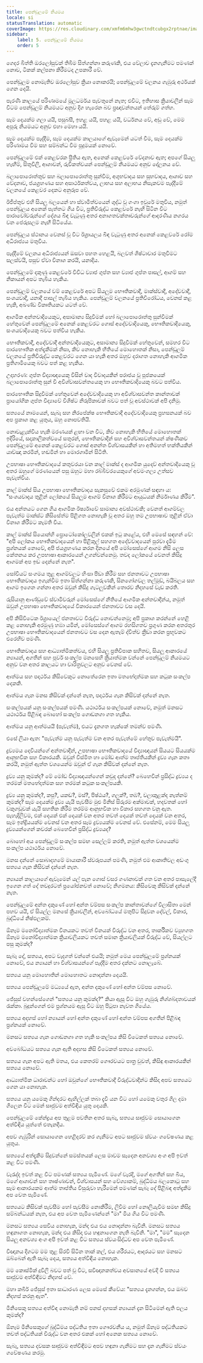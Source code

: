 ```yaml
---
title: පෙන්ඩුලමේ නියමය
locale: si
statusTranslation: automatic
coverImage: https://res.cloudinary.com/xmfm6mhw3gwctndtcubgx2rptnae/image/upload/v1741354419/small_cover_la_gran_rebelion_28716e29d2.webp
sidebar:
    label: 5. පෙන්ඩුලමේ නියමය
    order: 5
---
```

ගෙදර බිත්ති ඔරලෝසුවක් තිබීම සිත්ගන්නා කරුණකි, එය වේලාව දැනගැනීමට පමණක් නොව, ටිකක් කල්පනා කිරීමටද උපකාරී වේ.

පෙන්ඩූලම නොමැතිව ඔරලෝසුව ක්‍රියා නොකරයි; පෙන්ඩූලමේ චලනය ගැඹුරු අර්ථයක් ගෙන දෙයි.

පැරණි කාලයේ පරිණාමයේ මූලධර්මය පැවතුනේ නැත; එවිට, ඉතිහාස ක්‍රියාවලීන් සෑම විටම පෙන්ඩූලම් නියමයට අනුව දිග හැරෙන බව ප්‍රඥාවන්තයන් තේරුම් ගත්හ.

සෑම දෙයක්ම ගලා යයි, පසුබසී, ඉහළ යයි, පහළ යයි, වර්ධනය වේ, අඩු වේ, මෙම අපූරු නියමයට අනුව එහා මෙහා යයි.

සෑම දෙයක්ම පැද්දීම, සෑම දෙයක්ම කාලයාගේ ඇවෑමෙන් යටත් වීම, සෑම දෙයක්ම පරිණාමය වීම සහ සම්බන්ධ වීම පුදුමයක් නොවේ.

පෙන්ඩූලමේ එක් කෙළවරක ප්‍රීතිය ඇත, අනෙක් කෙළවරේ වේදනාව ඇත; අපගේ සියලු හැඟීම්, සිතුවිලි, ආශාවන්, රුචිකත්වයන් පෙන්ඩූලම් නියමයට අනුව දෝලනය වේ.

බලාපොරොත්තුව සහ බලාපොරොත්තු සුන්වීම, අශුභවාදය සහ සුභවාදය, ආශාව සහ වේදනාව, ජයග්‍රහණය සහ අසාර්ථකත්වය, ලාභය සහ අලාභය නිසැකවම පැද්දීමේ චලනයේ කෙළවර දෙකට අනුරූප වේ.

ඊජිප්තුව එහි සියලු බලයෙන් හා ස්වාමිත්වයෙන් ශුද්ධ වූ ගංගා ඉවුරේ මතුවිය, නමුත් පෙන්ඩූලය අනෙක් පැත්තට ගිය විට, ප්‍රතිවිරුද්ධ කෙළවරේ නැඟී සිටින විට පාරාවෝවරුන්ගේ දේශය බිඳ වැටුණු අතර අනාගතවක්තෘවරුන්ගේ ආදරණීය නගරය වන ජෙරුසලම නැඟී සිටියේය.

පෙන්ඩූලය ස්ථානය වෙනස් වූ විට ඊශ්‍රායලය බිඳ වැටුණු අතර අනෙක් කෙළවරේ රෝම අධිරාජ්‍යය මතුවිය.

පැද්දීමේ චලනය අධිරාජ්‍යයන් ඔසවා පහත හෙළයි, බලවත් ශිෂ්ටාචාර මතුවීමට සලස්වයි, පසුව ඒවා විනාශ කරයි, යනාදිය.

පෙන්ඩූලමේ දකුණු කෙළවරේ විවිධ ව්‍යාජ ගුප්ත සහ ව්‍යාජ ගුප්ත පාසල්, ආගම් සහ නිකායන් අපට තැබිය හැකිය.

පෙන්ඩූලම් චලනයේ වම් කෙළවරේ අපට සියලුම භෞතිකවාදී, මාක්ස්වාදී, අදේවවාදී, සංශයවාදී, යනාදී පාසල් තැබිය හැකිය. පෙන්ඩූලම් චලනයේ ප්‍රතිවිරෝධය, වෙනස් කළ හැකි, අඛණ්ඩ විකෘතියකට යටත් වේ.

ආගමික අන්තවාදියෙකුට, අසාමාන්‍ය සිදුවීමක් හෝ බලාපොරොත්තු සුන්වීමක් හේතුවෙන් පෙන්ඩූලමේ අනෙක් කෙළවරට ගොස් අදේවවාදියෙකු, භෞතිකවාදියෙකු, සංශයවාදියෙකු බවට පත්විය හැකිය.

භෞතිකවාදී, අදේවවාදී අන්තවාදියෙකුට, අසාමාන්‍ය සිදුවීමක් හේතුවෙන්, සමහර විට පාරභෞතික අත්දැකීමක් නිසා, කිව නොහැකි භීතියේ මොහොතක් නිසා, පෙන්ඩූලම් චලනයේ ප්‍රතිවිරුද්ධ කෙළවරට ගෙන යා හැකි අතර ඔහුව දරාගත නොහැකි ආගමික ප්‍රතිගාමියෙකු බවට පත් කළ හැකිය.

උදාහරණ: ගුප්ත විද්‍යාඥයෙකු විසින් වාද විවාදයකින් පරාජය වූ පූජකයෙක් බලාපොරොත්තු සුන් වී අවිශ්වාසවන්තයෙකු හා භෞතිකවාදියෙකු බවට පත්විය.

පාරභෞතික සිදුවීමක් හේතුවෙන් අදේවවාදියෙකු හා අවිශ්වාසවන්ත කාන්තාවක් ප්‍රායෝගික ගුප්ත විද්‍යාවේ විශිෂ්ට නිරූපිකාවක් බවට පත් වූ අවස්ථාවක් අපි දනිමු.

සත්‍යයේ නාමයෙන්, සැබෑ සහ නිරපේක්ෂ භෞතිකවාදී අදේවවාදියෙකු ප්‍රහසනයක් බව අප ප්‍රකාශ කළ යුතුය, ඔහු නොපවතියි.

නොවැළැක්විය හැකි මරණයක් ළඟා වන විට, කිව නොහැකි භීතියේ මොහොතක් ඉදිරියේ, සදාකාලිකත්වයේ සතුරන්, භෞතිකවාදීන් සහ අවිශ්වාසවන්තයන් ක්ෂණිකව පෙන්ඩූලමේ අනෙක් කෙළවරට ගොස් අනන්ත විශ්වාසයකින් හා අතිමහත් භක්තියකින් යාච්ඤා කරමින්, හඬමින් හා මොරගාමින් සිටිති.

උපභාෂා භෞතිකවාදයේ කතුවරයා වන කාල් මාක්ස් ද ආගමික යුදෙව් අන්තවාදියෙකු වූ අතර ඔහුගේ මරණයෙන් පසු ඔහුට මහා රබ්බිවරයෙකුගේ අවමංගල්‍ය උත්සව පැවැත්වීය.

කාල් මාක්ස් සිය උපභාෂා භෞතිකවාදය සැකසුවේ එකම අරමුණක් සඳහා ය: "සංශයවාදය තුළින් ලෝකයේ සියලුම ආගම් විනාශ කිරීමට ආයුධයක් නිර්මාණය කිරීම".

එය අන්තයට ගෙන ගිය ආගමික ඊර්ෂ්‍යාවේ සාමාන්‍ය අවස්ථාවකි; වෙනත් ආගම්වල පැවැත්ම මාක්ස්ට කිසිසේත්ම පිළිගත නොහැකි වූ අතර ඔහු තම උපභාෂාව තුළින් ඒවා විනාශ කිරීමට කැමති විය.

කාල් මාක්ස් සියොන්හි ප්‍රොටෝකෝලවලින් එකක් ඉටු කළේය, එහි මෙසේ සඳහන් වේ: "අපි ලෝකය භෞතිකවාදයෙන් හා පිළිකුල් සහගත අදේවවාදයෙන් පුරවා දැමීම ප්‍රශ්නයක් නොවේ, අපි ජයග්‍රහණය කරන දිනයේ අපි මෝසෙස්ගේ ආගම නිසි ලෙස කේතනය කර උපභාෂා ආකාරයෙන් උගන්වන්නෙමු. තවද ලෝකයේ වෙනත් කිසිදු ආගමක් අප ඉඩ දෙන්නේ නැත".

සෝවියට් සංගමය තුළ ආගම්වලට හිංසා පීඩා කිරීම සහ ජනතාවට උපභාෂා භෞතිකවාදය ඉගැන්වීම ඉතා සිත්ගන්නා කරුණකි, සිනගෝගවල තල්මූඩ්, බයිබලය සහ ආගම ඉගෙන ගන්නා අතර ඔවුන් කිසිදු ගැටලුවකින් තොරව නිදහසේ වැඩ කරති.

රුසියානු ආණ්ඩුවේ ස්වාමිවරුන් මෝසෙස්ගේ නීතියේ ආගමික අන්තවාදීන්ය, නමුත් ඔවුන් උපභාෂා භෞතිකවාදයේ විකාරයෙන් ජනතාවට වස දෙයි.

අපි කිසිවිටෙක ඊශ්‍රායෙල් ජනතාවට විරුද්ධ නොවන්නෙමු; අපි ප්‍රකාශ කරන්නේ හෙළි කළ නොහැකි අරමුණු හඹා යමින්, මෝසෙස්ගේ ආගම රහසිගතව ප්‍රගුණ කරන අතරතුර උපභාෂා භෞතිකවාදයෙන් ජනතාවට වස දෙන ඇතැම් ද්විත්ව ක්‍රීඩා කරන ප්‍රභූවකට එරෙහිව පමණි.

භෞතිකවාදය සහ ආධ්‍යාත්මිකත්වය, එහි සියලු ප්‍රතිවිපාක සහිතව, සියලු ආකාරයේ න්‍යායන්, අගතීන් සහ පූර්ව සංකල්ප මනසෙහි ක්‍රියාත්මක වන්නේ පෙන්ඩූලම් නියමයට අනුව වන අතර කාලයට හා චාරිත්‍රවලට අනුව වෙනස් වේ.

ආත්මය සහ පදාර්ථය කිසිවෙකුට නොතේරෙන ඉතා මතභේදාත්මක සහ කටුක සංකල්ප දෙකකි.

ආත්මය ගැන මනස කිසිවක් දන්නේ නැත, පදාර්ථය ගැන කිසිවක් දන්නේ නැත.

සංකල්පයක් යනු සංකල්පයක් පමණි. යථාර්ථය සංකල්පයක් නොවේ, නමුත් මනසට යථාර්ථය පිළිබඳ බොහෝ සංකල්ප ගොඩනගා ගත හැකිය.

ආත්මය යනු ආත්මයයි (පැවැත්ම), එයට දැනගත හැක්කේ තමන්ව පමණි.

එසේ ලියා ඇත: "පැවැත්ම යනු පැවැත්ම වන අතර පැවැත්මේ හේතුව පැවැත්මයි".

ද්‍රව්‍යමය දෙවියන්ගේ අන්තවාදීන්, උපභාෂා භෞතිකවාදයේ විද්‍යාඥයන් සියයට සියයක්ම ආනුභවික සහ විකාරයකි. ඔවුන් විස්මිත හා මෝඩ ආත්ම තෘප්තියකින් ද්‍රව්‍ය ගැන කතා කරයි, නමුත් ඇත්ත වශයෙන්ම ඔවුන් ඒ ගැන කිසිවක් දන්නේ නැත.

ද්‍රව්‍ය යනු කුමක්ද? මේ මෝඩ විද්‍යාඥයන්ගෙන් කවුද දන්නේ? බෙහෙවින් ප්‍රසිද්ධ ද්‍රව්‍යය ද තරමක් මතභේදාත්මක සහ තරමක් කටුක සංකල්පයකි.

ද්‍රව්‍ය යනු කුමක්ද?, කපු?, යකඩ?, මස්?, පිෂ්ඨය?, ගලක්?, තඹ?, වලාකුළක්ද නැත්නම් කුමක්ද? සෑම දෙයක්ම ද්‍රව්‍ය යැයි පැවසීම මුළු මිනිස් සිරුරම අක්මාවක්, හදවතක් හෝ වකුගඩුවක් යැයි සහතික කිරීම තරම්ම ආනුභවික හා විකාර සහගත වනු ඇත. පැහැදිලිවම, එක් දෙයක් එක් දෙයක් වන අතර තවත් දෙයක් තවත් දෙයක් වන අතර, සෑම ඉන්ද්‍රියයක්ම වෙනස් වන අතර සෑම ද්‍රව්‍යයක්ම වෙනස් වේ. එසේනම්, මෙම සියලු ද්‍රව්‍යයන්ගෙන් කවරක් බෙහෙවින් ප්‍රසිද්ධ ද්‍රව්‍යයද?

බොහෝ අය පෙන්ඩූලම් සංකල්ප සමඟ සෙල්ලම් කරති, නමුත් ඇත්ත වශයෙන්ම සංකල්ප යථාර්ථය නොවේ.

මනස දන්නේ සොබාදහමේ මායාකාරී ස්වරූපයන් පමණි, නමුත් එම ආකෘතිවල අඩංගු සත්‍යය ගැන කිසිවක් දන්නේ නැත.

න්‍යායන් කාලයාගේ ඇවෑමෙන් යල් පැන ගොස් වසර ගණනාවක් ගත වන අතර පාසැලේදී ඉගෙන ගත් දේ තවදුරටත් ප්‍රයෝජනවත් නොවේ; නිගමනය: කිසිවෙකු කිසිවක් දන්නේ නැත.

පෙන්ඩූලමේ අන්ත දකුණේ හෝ අන්ත වම්පස සංකල්ප කාන්තාවන්ගේ විලාසිතා මෙන් පහව යයි, ඒ සියල්ල මනසේ ක්‍රියාවලීන්, අවබෝධයේ මතුපිට සිදුවන දේවල්, විකාර, බුද්ධියේ නිෂ්ඵලකම්.

ඕනෑම මනෝවිද්‍යාත්මක විනයකට තවත් විනයක් විරුද්ධ වන අතර, තාර්කිකව ව්‍යුහගත ඕනෑම මනෝවිද්‍යාත්මක ක්‍රියාවලියකට තවත් සමාන ක්‍රියාවලියක් විරුද්ධ වේ, සියල්ලට පසු කුමක්ද?

සැබෑ දේ, සත්‍යය, අපට වැදගත් වන්නේ එයයි; නමුත් මෙය පෙන්ඩූලමේ ප්‍රශ්නයක් නොවේ, එය න්‍යායන් හා විශ්වාසයන්ගේ පැද්දීම අතර දක්නට නොලැබේ.

සත්‍යය යනු මොහොතින් මොහොතට නොදන්නා දෙයයි.

සත්‍යය පෙන්ඩූලමේ මධ්‍යයේ ඇත, අන්ත දකුණේ හෝ අන්ත වම්පස නොවේ.

ජේසුස් වහන්සේගෙන් "සත්‍යය යනු කුමක්ද?" කියා ඇසූ විට ඔහු ගැඹුරු නිශ්ශබ්දතාවයක් රැක්කා. බුදුන්ගෙන් එම ප්‍රශ්නයම ඇසූ විට ඔහු පිටුපා නැවත ගියේය.

සත්‍යය අදහස් හෝ න්‍යායන් හෝ අන්ත දකුණේ හෝ අන්ත වම්පස අගතීන් පිළිබඳ ප්‍රශ්නයක් නොවේ.

මනසට සත්‍යය ගැන ගොඩනගා ගත හැකි සංකල්පය කිසි විටෙකත් සත්‍යය නොවේ.

අවබෝධයට සත්‍යය ගැන ඇති අදහස කිසි විටෙකත් සත්‍යය නොවේ.

සත්‍යය ගැන අපට ඇති මතය, එය කෙතරම් ගෞරවයට පාත්‍ර වුවත්, කිසිඳු ආකාරයකින් සත්‍යය නොවේ.

ආධ්‍යාත්මික ධාරාවන්ට හෝ ඔවුන්ගේ භෞතිකවාදී විරුද්ධවාදීන්ට කිසිදා අපව සත්‍යයට ගෙන යා නොහැක.

සත්‍යය යනු යමෙකු ගින්දරට ඇඟිල්ලක් තබා දැවී යන විට හෝ යමෙකු වතුර ගිල දමා ගිලෙන විට මෙන් සෘජුවම අත්විඳිය යුතු දෙයකි.

පෙන්ඩූලමේ කේන්ද්‍රය අප තුළම පවතින අතර සැබෑ, සත්‍යය සෘජුවම සොයාගෙන අත්විඳිය යුත්තේ එතැනදීය.

අපව ගැඹුරින් සොයාගෙන හෙළිදරව් කර ගැනීමට අපට සෘජුවම ස්වයං ගවේෂණය කළ යුතුය.

සත්‍යයේ අත්දැකීම සිදුවන්නේ සමස්තයක් ලෙස මාවම සෑදෙන අනවශ්‍ය අංග අපි ඉවත් කළ විට පමණි.

වැරැද්ද ඉවත් කළ විට පමණක් සත්‍යය පැමිණේ. මගේ වැරදි, මගේ අගතීන් සහ බිය, මගේ ආශාවන් සහ තෘෂ්ණාවන්, විශ්වාසයන් සහ වේශ්‍යාකම්, බුද්ධිමය බලකොටු සහ සෑම ආකාරයකම ආත්ම තෘප්තිය විසුරුවා හැරීමෙන් පමණක් සැබෑ දේ පිළිබඳ අත්දැකීම අප වෙත පැමිණේ.

සත්‍යයට කිසිවක් පැවසීම හෝ පැවසීම නොකිරීම, ලිවීම හෝ නොලියැවීම සමඟ කිසිදු සම්බන්ධයක් නැත, එය අප වෙත පැමිණෙන්නේ "මා" මිය ගිය විට පමණි.

මනසට සත්‍යය සෙවිය නොහැක, මන්ද එය එය නොදන්නා බැවිනි. මනසට සත්‍යය හඳුනාගත නොහැක, මන්ද එය කිසිදා එය හඳුනාගෙන නැති බැවිනි. "මා", "මම" සෑදෙන සියලු අනවශ්‍ය අංග අපි ඉවත් කළ විට සත්‍යය ස්වයංසිද්ධව අප වෙත පැමිණේ.

විඥානය දිගටම මම තුළ සිරවී සිටින තාක් කල්, එය ශරීරයට, ආදරයට සහ මනසට ඔබ්බෙන් ඇති සැබෑ දෙය, සත්‍යය අත්විඳිය නොහැක.

මම කොස්මික් දූවිලි බවට පත් වූ විට, සවිඥානකත්වය අවසානයේ අවදි වී සත්‍යය සෘජුවම අත්විඳීමට නිදහස් වේ.

මහා කබීර් ජේසුස් ඉතා සාධාරණ ලෙස මෙසේ කීවේය: "සත්‍යය දැනගන්න, එය ඔබව නිදහස් කරනු ඇත".

මිනිසෙකු සත්‍යය අත්විඳ නොමැති නම් පනස් දහසක් න්‍යායන් දැන සිටීමෙන් ඇති ඵලය කුමක්ද?

ඕනෑම මිනිසෙකුගේ බුද්ධිමය පද්ධතිය ඉතා ගෞරවනීය ය, නමුත් ඕනෑම පද්ධතියකට තවත් පද්ධතියක් විරුද්ධ වන අතර එකක් හෝ අනෙක සත්‍යය නොවේ.

සැබෑ, සත්‍යය දවසක සෘජුවම අත්විඳීමට අපව හඳුනා ගැනීමට සහ දැන ගැනීමට ස්වයං ගවේෂණය කරමු.

